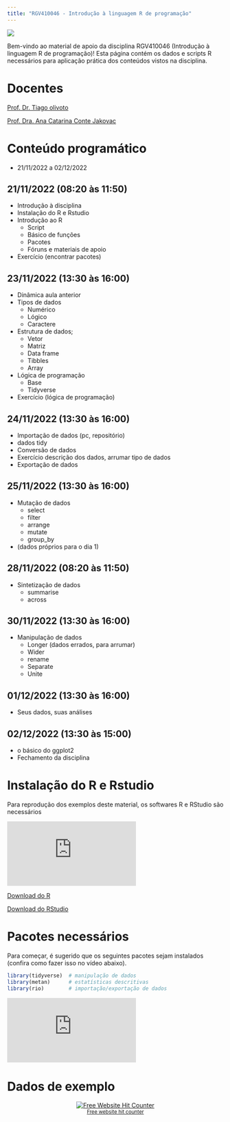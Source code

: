 ```yaml
---
title: "RGV410046 - Introdução à linguagem R de programação"
---
```


![](figs/bem-vindo.png)

Bem-vindo ao material de apoio da disciplina RGV410046 (Introdução à linguagem R de programação)! Esta página contém os dados e scripts R necessários para aplicação prática dos conteúdos vistos na disciplina.

# Docentes

[Prof. Dr. Tiago olivoto](https://olivoto.netlify.app/)

[Prof. Dra. Ana Catarina Conte Jakovac](http://lattes.cnpq.br/6851033339458776)

# Conteúdo programático

-   21/11/2022 a 02/12/2022

## 21/11/2022 (08:20 às 11:50)

-   Introdução à disciplina
-   Instalação do R e Rstudio
-   Introdução ao R
    -   Script
    -   Básico de funções
    -   Pacotes
    -   Fóruns e materiais de apoio
-   Exercício (encontrar pacotes)

## 23/11/2022 (13:30 às 16:00)

-   Dinâmica aula anterior
-   Tipos de dados
    -   Numérico
    -   Lógico
    -   Caractere
-   Estrutura de dados;
    -   Vetor
    -   Matriz
    -   Data frame
    -   Tibbles
    -   Array
-   Lógica de programação
    -   Base
    -   Tidyverse
-   Exercício (lógica de programação)

## 24/11/2022 (13:30 às 16:00)

-   Importação de dados (pc, repositório)
-   dados tidy
-   Conversão de dados
-   Exercício descrição dos dados, arrumar tipo de dados
-   Exportação de dados

## 25/11/2022 (13:30 às 16:00)

-   Mutação de dados
    -   select
    -   filter
    -   arrange
    -   mutate
    -   group_by
-   (dados próprios para o dia 1)

## 28/11/2022 (08:20 às 11:50)

-   Sintetização de dados
    -   summarise
    -   across

## 30/11/2022 (13:30 às 16:00)

-   Manipulação de dados
    -   Longer (dados errados, para arrumar)
    -   Wider
    -   rename
    -   Separate
    -   Unite

## 01/12/2022 (13:30 às 16:00)

-   Seus dados, suas análises

## 02/12/2022 (13:30 às 15:00)

-   o básico do ggplot2
-   Fechamento da disciplina

# Instalação do R e Rstudio

Para reprodução dos exemplos deste material, os softwares R e RStudio são necessários

```{=html}

<div class="video-container">
  
<iframe src="https://www.youtube.com/embed/e89kyYJgWqc" title="YouTube video player" frameborder="0" allow="accelerometer; autoplay; clipboard-write; encrypted-media; gyroscope; picture-in-picture" allowfullscreen>

</iframe>

</div>
```
<a class="btn btn-success" href="https://cran.r-project.org/bin/windows/base/" target="_blank"><i class="fa fa-save"></i> Download do R</a>

<a class="btn btn-success" href="https://www.rstudio.com/products/rstudio/download/" target="_blank"><i class="fa fa-save"></i> Download do RStudio</a>

# Pacotes necessários

Para começar, é sugerido que os seguintes pacotes sejam instalados (confira como fazer isso no vídeo abaixo).

```r
library(tidyverse)  # manipulação de dados
library(metan)      # estatísticas descritivas
library(rio)        # importação/exportação de dados
```

```{=html}
<div class="video-container">
  
<iframe src="https://www.youtube.com/embed/8B8QDZnDhtY" title="YouTube video player" frameborder="0" allow="accelerometer; autoplay; clipboard-write; encrypted-media; gyroscope; picture-in-picture" allowfullscreen>

</iframe>

</div>
```

# Dados de exemplo

```{=html}
<div align='center'><a href='https://www.free-website-hit-counter.com'><img src='https://www.free-website-hit-counter.com/c.php?d=9&id=138603&s=2' border='0' alt='Free Website Hit Counter'></a><br / ><small><a href='https://www.free-website-hit-counter.com' title="Free Website Hit Counter">Free website hit counter</a></small></div>
```
